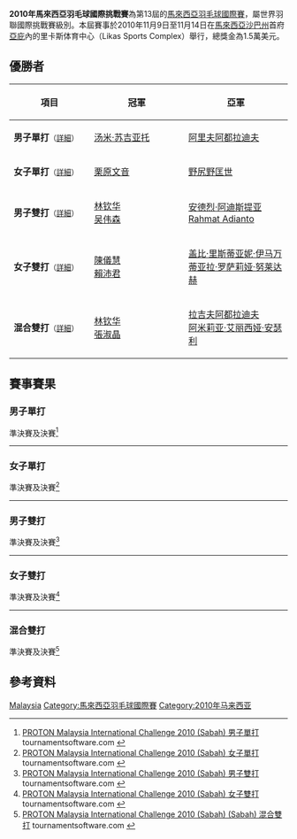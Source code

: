 {{noteTA|G1=Badminton}}
{{infobox badminton event
|name           = 2010年馬來西亞羽毛球國際挑戰賽
|image          = 
|size           = 
|caption        =
|dates          = 2010年11月9日－11月14日
|number_edition = 第13屆
|level          = 4A
|prize_money    = 1.5萬美元
|location       = {{MAS}}[[沙巴州|沙巴州]][[亞庇|亞庇]]
|venue          = 里卡斯体育中心（Likas Sports Complex）
|previous       = 2009年馬來西亞羽毛球國際挑戰賽 
|next           = 2011年馬來西亞羽毛球國際挑戰賽
}}
'''2010年馬來西亞羽毛球國際挑戰賽'''為第13屆的[[馬來西亞羽毛球國際賽|馬來西亞羽毛球國際賽]]，屬世界羽聯國際挑戰賽級別。本屆賽事於2010年11月9日至11月14日在[[馬來西亞|馬來西亞]][[沙巴州|沙巴州]]首府[[亞庇|亞庇]]內的里卡斯体育中心（Likas Sports Complex）舉行，總獎金為1.5萬美元。

== 優勝者 ==
{| class=wikitable style="font-size:small"
!width="200"|項目
!width="250"|冠軍
!width="250"|亞軍
|-
|'''男子單打'''<small>（[[#男子單打|詳細]]）</small>
|{{flagicon|INA}} [[汤米·苏吉亚托|汤米·苏吉亚托]]
|{{flagicon|MAS}} [[阿里夫阿都拉迪夫|阿里夫阿都拉迪夫]]
|-
|'''女子單打'''<small>（[[#女子單打|詳細]]）</small>
|{{flagicon|JPN}} [[栗原文音|栗原文音]]
|{{flagicon|JPN}} [[野尻野匡世|野尻野匡世]]
|-
|'''男子雙打'''<small>（[[#男子雙打|詳細]]）</small>
|{{flagicon|MAS}} [[林钦华|林钦华]]<br/>{{flagicon|MAS}} [[吴伟森|吴伟森]]
|{{flagicon|INA}} [[安德烈·阿迪斯提亚|安德烈·阿迪斯提亚]]<br/>{{flagicon|INA}} [[Rahmat_Adianto|Rahmat Adianto]]
|-
|'''女子雙打'''<small>（[[#女子雙打|詳細]]）</small>
|{{flagicon|MAS}} [[陳儀慧|陳儀慧]]<br/>{{flagicon|MAS}} [[賴沛君|賴沛君]]
|{{flagicon|INA}} [[盖比·里斯蒂亚妮·伊马万|盖比·里斯蒂亚妮·伊马万]]<br/>{{flagicon|INA}} [[蒂亚拉·罗萨莉娅·努莱达赫|蒂亚拉·罗萨莉娅·努莱达赫]]
|-
|'''混合雙打'''<small>（[[#混合雙打|詳細]]）</small>
|{{flagicon|MAS}} [[林钦华|林钦华]]<br/>{{flagicon|MAS}} [[張淑晶|張淑晶]]
|{{flagicon|MAS}} [[拉吉夫阿都拉迪夫|拉吉夫阿都拉迪夫]]<br/>{{flagicon|MAS}} [[阿米莉亚·艾丽西娅·安瑟利|阿米莉亚·艾丽西娅·安瑟利]]
|}

== 賽事賽果 ==
=== 男子單打 ===
;準決賽及決賽<ref name="MS">[http://www.tournamentsoftware.com/sport/draw.aspx?id=C5C73E47-E953-4080-8530-7B38BDE6F8C5&draw=11 PROTON Malaysia International Challenge 2010 (Sabah) 男子單打] tournamentsoftware.com {{en}}</ref>
{{4TeamBracket-Tennis3-v2
| team-width=200
| RD1-seed1=6
| RD1-team1='''{{flagicon|INA}} [[汤米·苏吉亚托|汤米·苏吉亚托]]
| RD1-score1-1='''21
| RD1-score1-2='''21
| RD1-score1-3=
| RD1-seed2=16
| RD1-team2={{flagicon|MAS}} [[吳順發|吳順發]]
| RD1-score2-1=9
| RD1-score2-2=8
| RD1-score2-3=

| RD1-seed3=7
| RD1-team3={{flagicon|MAS}} [[约根德兰·克里希南|约根德兰·克里希南]]
| RD1-score3-1=13
| RD1-score3-2=18
| RD1-score3-3=
| RD1-seed4=14
| RD1-team4='''{{flagicon|MAS}} [[阿里夫阿都拉迪夫|阿里夫阿都拉迪夫]]
| RD1-score4-1='''21
| RD1-score4-2='''21
| RD1-score4-3=

| RD2-seed1=6
| RD2-team1='''{{flagicon|INA}} [[汤米·苏吉亚托|汤米·苏吉亚托]]
| RD2-score1-1=19
| RD2-score1-2='''21
| RD2-score1-3='''21
| RD2-seed2=14
| RD2-team2={{flagicon|MAS}} [[阿里夫阿都拉迪夫|阿里夫阿都拉迪夫]]
| RD2-score2-1='''21
| RD2-score2-2=10
| RD2-score2-3=13
}}
----

=== 女子單打 ===
;準決賽及決賽<ref name="WS">[http://www.tournamentsoftware.com/sport/draw.aspx?id=C5C73E47-E953-4080-8530-7B38BDE6F8C5&draw=13 PROTON Malaysia International Challenge 2010 (Sabah) 女子單打] {{Wayback|url=http://www.tournamentsoftware.com/sport/draw.aspx?id=C5C73E47-E953-4080-8530-7B38BDE6F8C5&draw=13 |date=20170927061636 }} tournamentsoftware.com {{en}}</ref>
{{4TeamBracket-Tennis3-v2
| team-width=200
| RD1-seed1=1
| RD1-team1={{flagicon|JPN}} [[打田志津|打田志津]]
| RD1-score1-1=8
| RD1-score1-2=13
| RD1-score1-3=
| RD1-seed2=5
| RD1-team2='''{{flagicon|JPN}} [[野尻野匡世|野尻野匡世]]
| RD1-score2-1='''21
| RD1-score2-2='''21
| RD1-score2-3=

| RD1-seed3=3
| RD1-team3={{flagicon|IND}} [[Sayali_Gokhale|Sayali Gokhale]]
| RD1-score3-1=16
| RD1-score3-2='''21
| RD1-score3-3=11
| RD1-seed4=2
| RD1-team4='''{{flagicon|JPN}} [[栗原文音|栗原文音]]
| RD1-score4-1='''21
| RD1-score4-2=14
| RD1-score4-3='''21

| RD2-seed1=5
| RD2-team1={{flagicon|JPN}} [[野尻野匡世|野尻野匡世]]
| RD2-score1-1=15
| RD2-score1-2='''21
| RD2-score1-3=10
| RD2-seed2=2
| RD2-team2='''{{flagicon|JPN}} [[栗原文音|栗原文音]]
| RD2-score2-1='''21
| RD2-score2-2=18
| RD2-score2-3='''21
}}
----

=== 男子雙打 ===
;準決賽及決賽<ref name="MD">[http://www.tournamentsoftware.com/sport/draw.aspx?id=C5C73E47-E953-4080-8530-7B38BDE6F8C5&draw=15 PROTON Malaysia International Challenge 2010 (Sabah) 男子雙打] tournamentsoftware.com {{en}}</ref>
{{4TeamBracket-Tennis3-v2
| team-width=200
| RD1-seed1=1
| RD1-team1={{flagicon|INA}} [[贝里·安格里亚万|贝里·安格里亚万]]<br/> {{flagicon|INA}} [[穆罕默德·乌林努哈|穆罕默德·乌林努哈]]
| RD1-score1-1=18
| RD1-score1-2='''21
| RD1-score1-3=22
| RD1-seed2=4
| RD1-team2='''{{flagicon|INA}} [[安德烈·阿迪斯提亚|安德烈·阿迪斯提亚]]<br/> {{flagicon|INA}} [[Rahmat_Adianto|Rahmat Adianto]]
| RD1-score2-1='''21
| RD1-score2-2=15
| RD1-score2-3='''24

| RD1-seed3=5
| RD1-team3={{flagicon|INA}} [[克里斯托弗·鲁斯迪安托|克里斯托弗·鲁斯迪安托]]<br/> {{flagicon|INA}} [[吉德翁·马库斯·费尔纳尔迪|吉德翁·马库斯·费尔纳尔迪]]
| RD1-score3-1=21
| RD1-score3-2=14
| RD1-score3-3=
| RD1-seed4=
| RD1-team4='''{{flagicon|MAS}} [[林钦华|林钦华]]<br/> {{flagicon|MAS}} [[吴伟森|吴伟森]]
| RD1-score4-1='''23
| RD1-score4-2='''21
| RD1-score4-3=

| RD2-seed1=4
| RD2-team1={{flagicon|INA}} [[安德烈·阿迪斯提亚|安德烈·阿迪斯提亚]]<br/> {{flagicon|INA}} [[Rahmat_Adianto|Rahmat Adianto]]
| RD2-score1-1=15
| RD2-score1-2=16
| RD2-score1-3=
| RD2-seed2=
| RD2-team2='''{{flagicon|MAS}} [[林钦华|林钦华]]<br/> {{flagicon|MAS}} [[吴伟森|吴伟森]]
| RD2-score2-1='''21
| RD2-score2-2='''21
| RD2-score2-3=
}}
----

=== 女子雙打 ===
;準決賽及決賽<ref name="WD">[http://www.tournamentsoftware.com/sport/draw.aspx?id=C5C73E47-E953-4080-8530-7B38BDE6F8C5&draw=16 PROTON Malaysia International Challenge 2010 (Sabah) 女子雙打] {{Wayback|url=http://www.tournamentsoftware.com/sport/draw.aspx?id=C5C73E47-E953-4080-8530-7B38BDE6F8C5&draw=16 |date=20170927190034 }} tournamentsoftware.com {{en}}</ref>
{{4TeamBracket-Tennis3-v2
| team-width=200
| RD1-seed1=1
| RD1-team1={{flagicon|JPN}} [[栗原文音|栗原文音]]<br/> {{flagicon|JPN}} [[打田志津|打田志津]]
| RD1-score1-1=17
| RD1-score1-2=18
| RD1-score1-3=
| RD1-seed2=3
| RD1-team2='''{{flagicon|INA}} [[盖比·里斯蒂亚妮·伊马万|盖比·里斯蒂亚妮·伊马万]]<br/> {{flagicon|INA}} [[蒂亚拉·罗萨莉娅·努莱达赫|蒂亚拉·罗萨莉娅·努莱达赫]]
| RD1-score2-1='''21
| RD1-score2-2='''21
| RD1-score2-3=

| RD1-seed3=
| RD1-team3='''{{flagicon|MAS}} [[陳儀慧|陳儀慧]]<br/> {{flagicon|MAS}} [[賴沛君|賴沛君]]
| RD1-score3-1='''21
| RD1-score3-2='''21
| RD1-score3-3=
| RD1-seed4=2
| RD1-team4={{flagicon|INA}} [[Ayu_Rahmasari|Ayu Rahmasari]]<br/> {{flagicon|INA}} [[Dwi_Agustiawati|Dwi Agustiawati]]
| RD1-score4-1=15
| RD1-score4-2=15
| RD1-score4-3=

| RD2-seed1=3
| RD2-team1={{flagicon|INA}} [[盖比·里斯蒂亚妮·伊马万|盖比·里斯蒂亚妮·伊马万]]<br/> {{flagicon|INA}} [[蒂亚拉·罗萨莉娅·努莱达赫|蒂亚拉·罗萨莉娅·努莱达赫]]
| RD2-score1-1=15
| RD2-score1-2=10
| RD2-score1-3=
| RD2-seed2=
| RD2-team2='''{{flagicon|MAS}} [[陳儀慧|陳儀慧]]<br/> {{flagicon|MAS}} [[賴沛君|賴沛君]]
| RD2-score2-1='''21
| RD2-score2-2='''21
| RD2-score2-3=
}}
----

=== 混合雙打 ===
;準決賽及決賽<ref name="XD">[http://www.tournamentsoftware.com/sport/draw.aspx?id=C5C73E47-E953-4080-8530-7B38BDE6F8C5&draw=17 PROTON Malaysia International Challenge 2010 (Sabah) (Sabah) 混合雙打] {{Wayback|url=http://www.tournamentsoftware.com/sport/draw.aspx?id=C5C73E47-E953-4080-8530-7B38BDE6F8C5&draw=17 |date=20170926131842 }} tournamentsoftware.com {{en}}</ref>
{{4TeamBracket-Tennis3-v2
| team-width=200
| RD1-seed1=1
| RD1-team1={{flagicon|HKG}} [[盧洛棋|盧洛棋]]<br/> {{flagicon|HKG}} [[陳虹蓉|陳虹蓉]]
| RD1-score1-1=17
| RD1-score1-2=11
| RD1-score1-3=
| RD1-seed2=
| RD1-team2='''{{flagicon|MAS}} [[拉吉夫阿都拉迪夫|拉吉夫阿都拉迪夫]]<br/> {{flagicon|MAS}} [[阿米莉亚·艾丽西娅·安瑟利|阿米莉亚·艾丽西娅·安瑟利]]
| RD1-score2-1='''21
| RD1-score2-2='''21
| RD1-score2-3=

| RD1-seed3=
| RD1-team3='''{{flagicon|MAS}} [[林钦华|林钦华]]<br/> {{flagicon|MAS}} [[張淑晶|張淑晶]]
| RD1-score3-1='''21
| RD1-score3-2=18
| RD1-score3-3='''21
| RD1-seed4=
| RD1-team4={{flagicon|MAS}} [[王健國|王健國]]<br/> {{flagicon|MAS}} [[陳儀慧|陳儀慧]]
| RD1-score4-1=12
| RD1-score4-2='''21
| RD1-score4-3=19

| RD2-seed1=
| RD2-team1={{flagicon|MAS}} [[拉吉夫阿都拉迪夫|拉吉夫阿都拉迪夫]]<br/> {{flagicon|MAS}} [[阿米莉亚·艾丽西娅·安瑟利|阿米莉亚·艾丽西娅·安瑟利]]
| RD2-score1-1=28
| RD2-score1-2=13
| RD2-score1-3=
| RD2-seed2=
| RD2-team2='''{{flagicon|MAS}} [[林钦华|林钦华]]<br/> {{flagicon|MAS}} [[張淑晶|張淑晶]]
| RD2-score2-1='''30
| RD2-score2-2='''21
| RD2-score2-3=
}}

== 參考資料 ==
{{Portal box|马来西亚}}
{{Reflist}}

[[Category:2010年世界羽聯國際挑戰賽|Malaysia]]
[[Category:馬來西亞羽毛球國際賽|Category:馬來西亞羽毛球國際賽]]
[[Category:2010年马来西亚|Category:2010年马来西亚]]